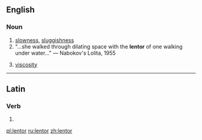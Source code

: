 ==English==

===Noun===
{{en-noun|-}}

# [[slowness]], [[sluggishness]]
# "...she walked through dilating space with the '''lentor''' of one walking under water..." &mdash; Nabokov's Lolita, 1955
# {{context|obsolete|physics}} [[viscosity]]

----

==Latin==

===Verb===
{{la-verb-form|lentor}}

# {{conjugation of|lento|lentō|1|s|pres|pass|ind|lang=la}}

[[pl:lentor]]
[[ru:lentor]]
[[zh:lentor]]